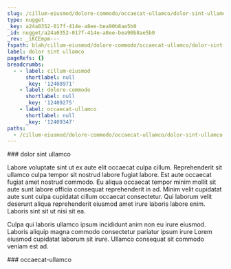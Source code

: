 ```yaml
---
slug: /cillum-eiusmod/dolore-commodo/occaecat-ullamco/dolor-sint-ullamco
type: nugget
_key: a24a0352-017f-414e-a8ee-bea90b8ae5b0
_id: nugget/a24a0352-017f-414e-a8ee-bea90b8ae5b0
_rev: _iKCEmpm---
fspath: blah/cillum-eiusmod/dolore-commodo/occaecat-ullamco/dolor-sint-ullamco.md
label: dolor sint ullamco
pageRefs: {}
breadcrumbs:
  - - label: cillum-eiusmod
      shortlabel: null
      _key: '12408971'
    - label: dolore-commodo
      shortlabel: null
      _key: '12409275'
    - label: occaecat-ullamco
      shortlabel: null
      _key: '12409347'
paths:
  - /cillum-eiusmod/dolore-commodo/occaecat-ullamco/dolor-sint-ullamco
---
```


<NuggetArea>
<Nugget slug="/cillum-eiusmod/dolore-commodo/occaecat-ullamco/dolor-sint-ullamco" type="nugget" _key="a24a0352-017f-414e-a8ee-bea90b8ae5b0" _id="nugget/a24a0352-017f-414e-a8ee-bea90b8ae5b0" _rev="_iKCEmpm---" fspath="blah/cillum-eiusmod/dolore-commodo/occaecat-ullamco/dolor-sint-ullamco.md" label="dolor sint ullamco" paths="/cillum-eiusmod/dolore-commodo/occaecat-ullamco/dolor-sint-ullamco">
<NuggetBody>
### dolor sint ullamco

Labore voluptate sint ut ex aute elit occaecat culpa cillum. Reprehenderit sit ullamco culpa tempor sit nostrud labore fugiat labore. Est aute occaecat fugiat amet nostrud commodo. Eu aliqua occaecat tempor minim mollit sit aute sunt labore officia consequat reprehenderit in ad. Minim velit cupidatat aute sunt culpa cupidatat cillum occaecat consectetur. Qui laborum velit deserunt aliqua reprehenderit eiusmod amet irure laboris labore enim. Laboris sint sit ut nisi sit ea.

Culpa qui laboris ullamco ipsum incididunt anim non eu irure eiusmod. Laboris aliquip magna commodo consectetur pariatur ipsum irure Lorem eiusmod cupidatat laborum sit irure. Ullamco consequat sit commodo veniam est ad.

</NuggetBody>
<Breadcrumbs>
<Crumbs>
<Crumb _key="12408971" label="cillum-eiusmod" /><Crumb _key="12409275" label="dolore-commodo" /><Crumb _key="12409347" label="occaecat-ullamco" />
</Crumbs>
</Breadcrumbs>
</Nugget>

<NuggetsInbound>
</NuggetsInbound>
<NuggetsOutbound>
</NuggetsOutbound>
</NuggetArea>
<PassagesInbound>
<Passage direction="inbound" type="passage" _key="12409347" _id="passage/12409347" _rev="_iKCEmpi--_" label="occaecat-ullamco" passage="occaecat-ullamco" fspath="blah/cillum-eiusmod/dolore-commodo/occaecat-ullamco" paths="/cillum-eiusmod/dolore-commodo/occaecat-ullamco" slug="/cillum-eiusmod/dolore-commodo/occaecat-ullamco">
<NuggetBody>
### occaecat-ullamco

</NuggetBody>
<Breadcrumbs>
<Crumbs>
<Crumb _key="12408971" label="cillum-eiusmod" /><Crumb _key="12409275" label="dolore-commodo" />
</Crumbs>
</Breadcrumbs>
</Passage>

</PassagesInbound>
<PassagesOutbound>
</PassagesOutbound>